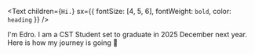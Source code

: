 <Text
    children={`Hi.`}
    sx={{ fontSize: [4, 5, 6], fontWeight: `bold`, color: `heading` }}
/>

I'm Edro. I am a CST Student set to graduate in 2025 December next year. Here is how my journey is going 🚀
